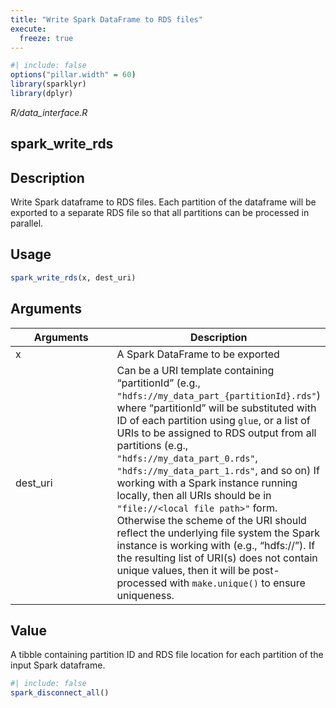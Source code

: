 ```yaml
---
title: "Write Spark DataFrame to RDS files"
execute:
  freeze: true
---
```


```r
#| include: false
options("pillar.width" = 60)
library(sparklyr) 
library(dplyr)
```

*R/data_interface.R*

## spark_write_rds

## Description
Write Spark dataframe to RDS files. Each partition of the dataframe will be exported to a separate RDS file so that all partitions can be processed in parallel. 


## Usage
```r
spark_write_rds(x, dest_uri) 
```

## Arguments
|Arguments|Description|
|---|---|
| x | A Spark DataFrame to be exported |
| dest_uri | Can be a URI template containing "partitionId " (e.g., `"hdfs://my_data_part_{partitionId}.rds"`) where "partitionId " will be substituted with ID of each partition using `glue`, or a list of URIs to be assigned to RDS output from all partitions (e.g., `"hdfs://my_data_part_0.rds"`, `"hdfs://my_data_part_1.rds"`, and so on) If working with a Spark instance running locally, then all URIs should be in `"file://<local file path>"` form. Otherwise the scheme of the URI should reflect the underlying file system the Spark instance is working with (e.g., "hdfs://"). If the resulting list of URI(s) does not contain unique values, then it will be post-processed with `make.unique()` to ensure uniqueness. |



## Value
A tibble containing partition ID and RDS file location for each   partition of the input Spark dataframe. 





```r
#| include: false
spark_disconnect_all()
```

